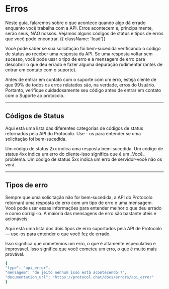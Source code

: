 
# Erros

Neste guia, falaremos sobre o que acontece quando algo dá errado enquanto você trabalha com a API. Erros acontecem e, principalmente, serão seus, NÃO nossos. Vejamos alguns códigos de status e tipos de erros que você pode encontrar. {{ className: 'lead'}}

Você pode saber se sua solicitação foi bem-sucedida verificando o código de status ao receber uma resposta da API. Se uma resposta voltar sem sucesso, você pode usar o tipo de erro e a mensagem de erro para descobrir o que deu errado e fazer alguma depuração rudimentar (antes de entrar em contato com o suporte).

<Note>
Antes de entrar em contato com o suporte com um erro, esteja ciente de que 99% de todos
os erros relatados são, na verdade, erros do Usuário. Portanto, verifique cuidadosamente
seu código antes de entrar em contato com o Suporte ao protocolo.
</Note>

---

## Códigos de Status

Aqui está uma lista das diferentes categorias de códigos de status retornados pela API do Protocolo. Use - os para entender se uma solicitação foi bem-sucedida.

<Properties>
<Property name="2xx">
Um código de status 2xx indica uma resposta bem-sucedida.
</Property>
<Property name="4xx">
Um código de status 4xx indica um erro do cliente-isso significa que é um _Você_
problema.
</Property>
<Property name="5xx">
Um código de status 5xx indica um erro de servidor-você não os verá.
</Property>
</Properties>

---

## Tipos de erro

<Row>
<Col>

Sempre que uma solicitação não for bem-sucedida, a API do Protocolo retornará uma resposta de erro com um tipo de erro e uma mensagem. Você pode usar essas informações para entender melhor o que deu errado e como corrigi-lo. A maioria das mensagens de erro são bastante úteis e acionáveis.

Aqui está uma lista dos dois tipos de erro suportados pela API de Protocolo — use-os para entender o que você fez de errado.

<Properties>
<Property name="api_error">
Isso significa que cometemos um erro, o que é altamente especulativo e improvável.
</Property>
<Property name="invalid_request">
Isso significa que você cometeu um erro, o que é muito mais provável.
</Property>
</Properties>

</Col>
<Col>

```bash {{ title: "error response"}}
{
"type": "api_error",
"mensagem": "de jeito nenhum isso está acontecendo!?",
"documentation_url": "https://protocol.chat/docs/errors/api_error"
}
```

</Col>
</Row>